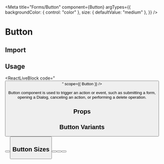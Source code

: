 

<Meta
  title="Forms/Button"
  component={Button}
  argTypes={{
    backgroundColor: { control: "color" },
    size: { defaultValue: "medium" },
  }}
/>


# Button

## Import

<ReactLiveBlock
  code='import { Button } from "@brikke-ui/button";'
  editable={false}
/>

## Usage

<ReactLiveBlock code="<Button label='Button' />" scope={{ Button }} />

Button component is used to trigger an action or event, such as submitting a form, opening a Dialog, canceling an action, or performing a delete operation.

## Props

<ArgsTable of={Button} />

## Button Variants

<Canvas>
  <Story name="variants">
    <Button primary label="Button (primary)" />
    <Button label="Button (secondary)" />
  </Story>
</Canvas>

## Button Sizes

<Canvas>
  <Story name="sizes">
    <Button primary size="small" label="Button (small)" />
    <Button primary size="medium" label="Button (medium)" />
    <Button primary size="large" label="Button (large)" />
  </Story>
</Canvas>
